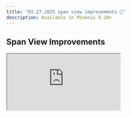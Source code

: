```yaml
---
title: "03.27.2025 span view improvements 👀"
description: Available in Phoenix 8.20+
---
```


<Update label="03.27.2025">

## Span View Improvements

<Frame>
  <iframe 
    src="https://cdn.iframe.ly/WsCbM8Y" 
    width={1000} 
    height={400}
    allowFullScreen
  />
</Frame>

You can now toggle the option to treat orphan spans as root when viewing your spans. Additionally, we've enhanced the UI with an icon view in span details for better visibility in smaller displays. Learn more in our [tracing documentation](/phoenix/tracing/how-to-tracing/setup-tracing).

<Card title="Release arize-phoenix: v8.20.0 · Arize-ai/phoenix" icon="github" href="https://github.com/Arize-ai/phoenix/releases/tag/arize-phoenix-v8.20.0" horizontal>
  GitHub
</Card>

### Improvements and Bug Fixes 🐛

* [**Performance**](https://github.com/Arize-ai/phoenix/issues/6936): Disable streaming when a dialog is open
* [**Playground**](https://github.com/Arize-ai/phoenix/issues/6914): Removed unpredictable playground transformations
</Update>


